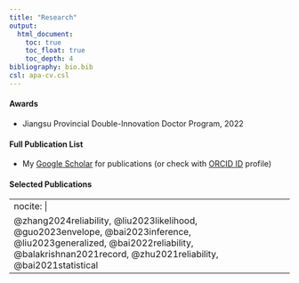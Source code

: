 ```yaml
---
title: "Research"
output:
  html_document:
    toc: true
    toc_float: true
    toc_depth: 4
bibliography: bio.bib 
csl: apa-cv.csl
---
```


#### Awards

+ Jiangsu Provincial Double-Innovation Doctor Program, 2022

#### Full Publication List

+ My [Google Scholar](https://scholar.google.com/citations?user=HOOCmJ0AAAAJ&hl=en) for publications (or check with [ORCID ID](https://orcid.org/0000-0002-0085-7181) profile)

#### Selected Publications

---
nocite: |
  @zhang2024reliability, @liu2023likelihood, @guo2023envelope, @bai2023inference, @liu2023generalized, @bai2022reliability, @balakrishnan2021record, @zhu2021reliability, @bai2021statistical
---

